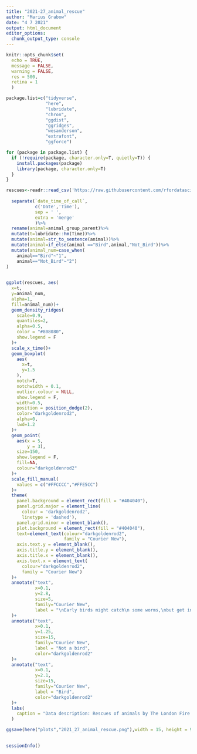 ```yaml
---
title: "2021-27_animal_rescue"
author: "Marius Grabow"
date: "4 7 2021"
output: html_document
editor_options: 
  chunk_output_type: console
---
```


```r
knitr::opts_chunk$set(
  echo = TRUE,
  message = FALSE,
  warning = FALSE,
  res = 500,
  retina = 1
  )
```


```r
package.list=c("tidyverse",
               "here",
               "lubridate",
               "chron",
               "ggdist",
               "ggridges",
               "wesanderson",
               "extrafont",
               "ggforce")

for (package in package.list) {
  if (!require(package, character.only=T, quietly=T)) {
    install.packages(package)
    library(package, character.only=T)
  }
}
```

```r
rescues<-readr::read_csv('https://raw.githubusercontent.com/rfordatascience/tidytuesday/master/data/2021/2021-06-29/animal_rescues.csv')%>%
  
  separate(`date_time_of_call`,
           c('Date','Time'),
           sep = ' ',
           extra = 'merge'
           )%>%
  rename(animal=animal_group_parent)%>%
  mutate(t=lubridate::hm(Time))%>%
  mutate(animal=str_to_sentence(animal))%>%
  mutate(animal=if_else(animal =="Bird",animal,"Not_Bird"))%>%
  mutate(animal_num=case_when(
    animal=="Bird"~"1",
    animal=="Not_Bird"~"2")
)
  

ggplot(rescues, aes(
  x=t,
  y=animal_num,
  alpha=1,
  fill=animal_num))+
  geom_density_ridges(
    scale=0.9,
    quantiles=2,
    alpha=0.5,
    color = "#808080",
    show.legend = F
  )+
  scale_x_time()+
  geom_boxplot(
    aes(
      x=t,
      y=1.5
    ),
    notch=T,
    notchwidth = 0.1,
    outlier.colour = NULL,
    show.legend = F,
    width=0.5,
    position = position_dodge(2),
    color="darkgoldenrod2",
    alpha=0,
    lwd=1.2
  )+
  geom_point(
    aes(x = 5,
        y = 3),
    size=150,
    show.legend = F,
    fill=NA,
    colour="darkgoldenrod2"
  )+
  scale_fill_manual(
    values = c("#FFCCCC","#FFE5CC")
  )+
  theme(
    panel.background = element_rect(fill = "#404040"),
    panel.grid.major = element_line(
      colour = 'darkgoldenrod2',
      linetype = 'dashed'),
    panel.grid.minor = element_blank(),
    plot.background = element_rect(fill = "#404040"),
    text=element_text(colour="darkgoldenrod2",
                      family = "Courier New"),
    axis.text.y = element_blank(),
    axis.title.y = element_blank(),
    axis.title.x = element_blank(),
    axis.text.x = element_text(
      colour="darkgoldenrod2",
      family = "Courier New")
  )+
  annotate("text",
           x=0.1,
           y=2.8,
           size=5,
           family="Courier New",
           label = "\nEarly birds might catch\n some worms,\nbut get in trouble around\n the same time as other\n animals do"
  )+
  annotate("text",
           x=0.1,
           y=1.25,
           size=15,
           family="Courier New",
           label = "Not a bird",
           color="darkgoldenrod2"
  )+
  annotate("text",
           x=0.1,
           y=2.1,
           size=15,
           family="Courier New",
           label = "Bird",
           color="darkgoldenrod2"
  )+
  labs(
    caption = "Data description: Rescues of animals by The London Fire Brigade\nData source: London.gov | Figure: Marius Grabow"
  )

ggsave(here("plots","2021_27_animal_rescue.png"),width = 15, height = 9)
  
```



```r
sessionInfo()
```

